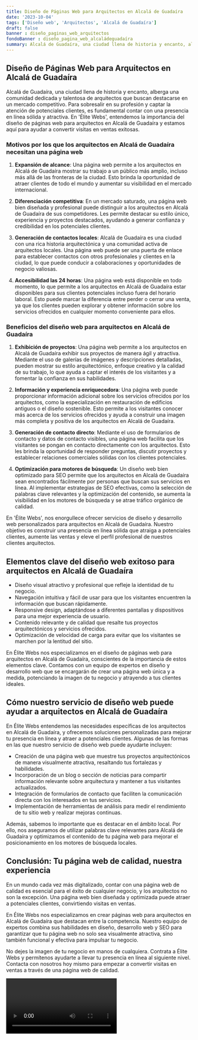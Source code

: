 ```yaml
---
title: Diseño de Páginas Web para Arquitectos en Alcalá de Guadaíra
date: '2023-10-04'
tags: ['Diseño web', 'Arquitectos', 'Alcalá de Guadaíra']
draft: false
banner : diseño_paginas_web_arquitectos
fondoBanner : diseño_pagina_web_alcaládeguadaíra
summary: Alcalá de Guadaíra, una ciudad llena de historia y encanto, alberga una comunidad dedicada y talentosa de arquitectos que buscan destacarse en un mercado competitivo. Para sobresalir en su profesión y captar la atención de potenciales clientes, es fundamental contar con una presencia en línea sólida y atractiva. En 'Élite Webs', entendemos la importancia del diseño de páginas web para arquitectos en Alcalá de Guadaíra y estamos aquí para ayudar a convertir visitas en ventas exitosas.
---
```


## Diseño de Páginas Web para Arquitectos en Alcalá de Guadaíra

Alcalá de Guadaíra, una ciudad llena de historia y encanto, alberga una comunidad dedicada y talentosa de arquitectos que buscan destacarse en un mercado competitivo. Para sobresalir en su profesión y captar la atención de potenciales clientes, es fundamental contar con una presencia en línea sólida y atractiva. En 'Élite Webs', entendemos la importancia del diseño de páginas web para arquitectos en Alcalá de Guadaíra y estamos aquí para ayudar a convertir visitas en ventas exitosas.

### Motivos por los que los arquitectos en Alcalá de Guadaíra necesitan una página web

1. **Expansión de alcance**: Una página web permite a los arquitectos en Alcalá de Guadaíra mostrar su trabajo a un público más amplio, incluso más allá de las fronteras de la ciudad. Esto brinda la oportunidad de atraer clientes de todo el mundo y aumentar su visibilidad en el mercado internacional.

2. **Diferenciación competitiva**: En un mercado saturado, una página web bien diseñada y profesional puede distinguir a los arquitectos en Alcalá de Guadaíra de sus competidores. Les permite destacar su estilo único, experiencia y proyectos destacados, ayudando a generar confianza y credibilidad en los potenciales clientes.

3. **Generación de contactos locales**: Alcalá de Guadaíra es una ciudad con una rica historia arquitectónica y una comunidad activa de arquitectos locales. Una página web puede ser una puerta de enlace para establecer contactos con otros profesionales y clientes en la ciudad, lo que puede conducir a colaboraciones y oportunidades de negocio valiosas.

4. **Accesibilidad las 24 horas**: Una página web está disponible en todo momento, lo que permite a los arquitectos en Alcalá de Guadaíra estar disponibles para sus clientes potenciales incluso fuera del horario laboral. Esto puede marcar la diferencia entre perder o cerrar una venta, ya que los clientes pueden explorar y obtener información sobre los servicios ofrecidos en cualquier momento conveniente para ellos.

### Beneficios del diseño web para arquitectos en Alcalá de Guadaíra

1. **Exhibición de proyectos**: Una página web permite a los arquitectos en Alcalá de Guadaíra exhibir sus proyectos de manera ágil y atractiva. Mediante el uso de galerías de imágenes y descripciones detalladas, pueden mostrar su estilo arquitectónico, enfoque creativo y la calidad de su trabajo, lo que ayuda a captar el interés de los visitantes y a fomentar la confianza en sus habilidades.

2. **Información y experiencia enriquecedora**: Una página web puede proporcionar información adicional sobre los servicios ofrecidos por los arquitectos, como la especialización en restauración de edificios antiguos o el diseño sostenible. Esto permite a los visitantes conocer más acerca de los servicios ofrecidos y ayuda a construir una imagen más completa y positiva de los arquitectos en Alcalá de Guadaíra.

3. **Generación de contacto directo**: Mediante el uso de formularios de contacto y datos de contacto visibles, una página web facilita que los visitantes se pongan en contacto directamente con los arquitectos. Esto les brinda la oportunidad de responder preguntas, discutir proyectos y establecer relaciones comerciales sólidas con los clientes potenciales.

4. **Optimización para motores de búsqueda**: Un diseño web bien optimizado para SEO permite que los arquitectos en Alcalá de Guadaíra sean encontrados fácilmente por personas que buscan sus servicios en línea. Al implementar estrategias de SEO efectivas, como la selección de palabras clave relevantes y la optimización del contenido, se aumenta la visibilidad en los motores de búsqueda y se atrae tráfico orgánico de calidad.

En 'Élite Webs', nos enorgullece ofrecer servicios de diseño y desarrollo web personalizados para arquitectos en Alcalá de Guadaíra. Nuestro objetivo es construir una presencia en línea sólida que atraiga a potenciales clientes, aumente las ventas y eleve el perfil profesional de nuestros clientes arquitectos.

<GifSeo />

<Cta />

## Elementos clave del diseño web exitoso para arquitectos en Alcalá de Guadaíra

- Diseño visual atractivo y profesional que refleje la identidad de tu negocio.
- Navegación intuitiva y fácil de usar para que los visitantes encuentren la información que buscan rápidamente.
- Responsive design, adaptándose a diferentes pantallas y dispositivos para una mejor experiencia de usuario.
- Contenido relevante y de calidad que resalte tus proyectos arquitectónicos y servicios ofrecidos.
- Optimización de velocidad de carga para evitar que los visitantes se marchen por la lentitud del sitio.

En Élite Webs nos especializamos en el diseño de páginas web para arquitectos en Alcalá de Guadaíra, conscientes de la importancia de estos elementos clave. Contamos con un equipo de expertos en diseño y desarrollo web que se encargarán de crear una página web única y a medida, potenciando la imagen de tu negocio y atrayendo a tus clientes ideales.

## Cómo nuestro servicio de diseño web puede ayudar a arquitectos en Alcalá de Guadaíra

En Élite Webs entendemos las necesidades específicas de los arquitectos en Alcalá de Guadaíra, y ofrecemos soluciones personalizadas para mejorar tu presencia en línea y atraer a potenciales clientes. Algunas de las formas en las que nuestro servicio de diseño web puede ayudarte incluyen:

- Creación de una página web que muestre tus proyectos arquitectónicos de manera visualmente atractiva, resaltando tus fortalezas y habilidades.
- Incorporación de un blog o sección de noticias para compartir información relevante sobre arquitectura y mantener a tus visitantes actualizados.
- Integración de formularios de contacto que faciliten la comunicación directa con los interesados en tus servicios.
- Implementación de herramientas de análisis para medir el rendimiento de tu sitio web y realizar mejoras continuas.

Además, sabemos lo importante que es destacar en el ámbito local. Por ello, nos aseguramos de utilizar palabras clave relevantes para Alcalá de Guadaíra y optimizamos el contenido de tu página web para mejorar el posicionamiento en los motores de búsqueda locales.

## Conclusión: Tu página web de calidad, nuestra experiencia

En un mundo cada vez más digitalizado, contar con una página web de calidad es esencial para el éxito de cualquier negocio, y los arquitectos no son la excepción. Una página web bien diseñada y optimizada puede atraer a potenciales clientes, convirtiendo visitas en ventas.

En Élite Webs nos especializamos en crear páginas web para arquitectos en Alcalá de Guadaíra que destacan entre la competencia. Nuestro equipo de expertos combina sus habilidades en diseño, desarrollo web y SEO para garantizar que tu página web no solo sea visualmente atractiva, sino también funcional y efectiva para impulsar tu negocio.

No dejes la imagen de tu negocio en manos de cualquiera. Contrata a Élite Webs y permítenos ayudarte a llevar tu presencia en línea al siguiente nivel. Contacta con nosotros hoy mismo para empezar a convertir visitas en ventas a través de una página web de calidad.

<Video />

<CtaBot job='Arquitectos' city='Alcalá de Guadaíra'/>

<Gmaps query='Alcalá de Guadaíra+españa+maps' />